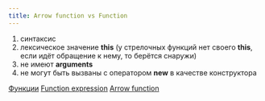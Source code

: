 ```yaml
---
title: Arrow function vs Function
---
```


1. синтаксис
1. лексическое значение **this** (у стрелочных функций нет своего **this**, если идёт обращение к нему, то берётся снаружи)
1. не имеют **arguments**
1. не могут быть вызваны с оператором **new** в качестве конструктора

[Функции](https://learn.javascript.ru/function-basics)
[Function expression](https://learn.javascript.ru/function-expressions)
[Arrow function](https://learn.javascript.ru/arrow-functions-basics)